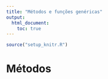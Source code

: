 ```yaml
---
title: "Métodos e funções genéricas"
output:
  html_document:
    toc: true
---
```


```r
source("setup_knitr.R")
```

# Métodos
